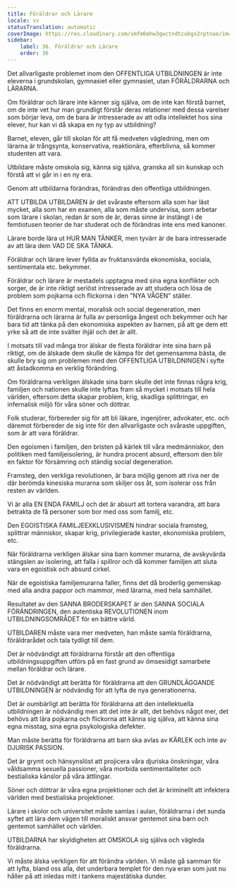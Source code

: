 ```yaml
---
title: Föräldrar och Lärare
locale: sv
statusTranslation: automatic
coverImage: https://res.cloudinary.com/xmfm6mhw3gwctndtcubgx2rptnae/image/upload/v1740337243/small_cover_educacion_fundamental_a051170f1c.webp
sidebar:
    label: 36. Föräldrar och Lärare
    order: 36
---
```

Det allvarligaste problemet inom den OFFENTLIGA UTBILDNINGEN är inte eleverna i grundskolan, gymnasiet eller gymnasiet, utan FÖRÄLDRARNA och LÄRARNA.

Om föräldrar och lärare inte känner sig själva, om de inte kan förstå barnet, om de inte vet hur man grundligt förstår deras relationer med dessa varelser som börjar leva, om de bara är intresserade av att odla intellektet hos sina elever, hur kan vi då skapa en ny typ av utbildning?

Barnet, eleven, går till skolan för att få medveten vägledning, men om lärarna är trångsynta, konservativa, reaktionära, efterblivna, så kommer studenten att vara.

Utbildare måste omskola sig, känna sig själva, granska all sin kunskap och förstå att vi går in i en ny era.

Genom att utbildarna förändras, förändras den offentliga utbildningen.

ATT UTBILDA UTBILDAREN är det svåraste eftersom alla som har läst mycket, alla som har en examen, alla som måste undervisa, som arbetar som lärare i skolan, redan är som de är, deras sinne är instängt i de femtiotusen teorier de har studerat och de förändras inte ens med kanoner.

Lärare borde lära ut HUR MAN TÄNKER, men tyvärr är de bara intresserade av att lära dem VAD DE SKA TÄNKA.

Föräldrar och lärare lever fyllda av fruktansvärda ekonomiska, sociala, sentimentala etc. bekymmer.

Föräldrar och lärare är mestadels upptagna med sina egna konflikter och sorger, de är inte riktigt seriöst intresserade av att studera och lösa de problem som pojkarna och flickorna i den "NYA VÅGEN" ställer.

Det finns en enorm mental, moralisk och social degeneration, men föräldrarna och lärarna är fulla av personliga ångest och bekymmer och har bara tid att tänka på den ekonomiska aspekten av barnen, på att ge dem ett yrke så att de inte svälter ihjäl och det är allt.

I motsats till vad många tror älskar de flesta föräldrar inte sina barn på riktigt, om de älskade dem skulle de kämpa för det gemensamma bästa, de skulle bry sig om problemen med den OFFENTLIGA UTBILDNINGEN i syfte att åstadkomma en verklig förändring.

Om föräldrarna verkligen älskade sina barn skulle det inte finnas några krig, familjen och nationen skulle inte lyftas fram så mycket i motsats till hela världen, eftersom detta skapar problem, krig, skadliga splittringar, en infernalisk miljö för våra söner och döttrar.

Folk studerar, förbereder sig för att bli läkare, ingenjörer, advokater, etc. och däremot förbereder de sig inte för den allvarligaste och svåraste uppgiften, som är att vara föräldrar.

Den egoismen i familjen, den bristen på kärlek till våra medmänniskor, den politiken med familjeisolering, är hundra procent absurd, eftersom den blir en faktor för försämring och ständig social degeneration.

Framsteg, den verkliga revolutionen, är bara möjlig genom att riva ner de där berömda kinesiska murarna som skiljer oss åt, som isolerar oss från resten av världen.

Vi är alla EN ENDA FAMILJ och det är absurt att tortera varandra, att bara betrakta de få personer som bor med oss som familj, etc.

Den EGOISTISKA FAMILJEEXKLUSIVISMEN hindrar sociala framsteg, splittrar människor, skapar krig, privilegierade kaster, ekonomiska problem, etc.

När föräldrarna verkligen älskar sina barn kommer murarna, de avskyvärda stängslen av isolering, att falla i spillror och då kommer familjen att sluta vara en egoistisk och absurd cirkel.

När de egoistiska familjemurarna faller, finns det då broderlig gemenskap med alla andra pappor och mammor, med lärarna, med hela samhället.

Resultatet av den SANNA BRODERSKAPET är den SANNA SOCIALA FÖRÄNDRINGEN, den autentiska REVOLUTIONEN inom UTBILDNINGSOMRÅDET för en bättre värld.

UTBILDAREN måste vara mer medveten, han måste samla föräldrarna, föräldrarådet och tala tydligt till dem.

Det är nödvändigt att föräldrarna förstår att den offentliga utbildningsuppgiften utförs på en fast grund av ömsesidigt samarbete mellan föräldrar och lärare.

Det är nödvändigt att berätta för föräldrarna att den GRUNDLÄGGANDE UTBILDNINGEN är nödvändig för att lyfta de nya generationerna.

Det är oumbärligt att berätta för föräldrarna att den intellektuella utbildningen är nödvändig men att det inte är allt, det behövs något mer, det behövs att lära pojkarna och flickorna att känna sig själva, att känna sina egna misstag, sina egna psykologiska defekter.

Man måste berätta för föräldrarna att barn ska avlas av KÄRLEK och inte av DJURISK PASSION.

Det är grymt och hänsynslöst att projicera våra djuriska önskningar, våra våldsamma sexuella passioner, våra morbida sentimentaliteter och bestialiska känslor på våra ättlingar.

Söner och döttrar är våra egna projektioner och det är kriminellt att infektera världen med bestialiska projektioner.

Lärare i skolor och universitet måste samlas i aulan, föräldrarna i det sunda syftet att lära dem vägen till moraliskt ansvar gentemot sina barn och gentemot samhället och världen.

UTBILDARNA har skyldigheten att OMSKOLA sig själva och vägleda föräldrarna.

Vi måste älska verkligen för att förändra världen. Vi måste gå samman för att lyfta, bland oss alla, det underbara templet för den nya eran som just nu håller på att inledas mitt i tankens majestätiska dunder.

